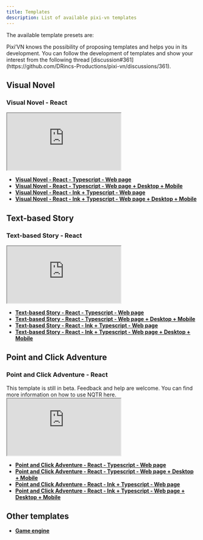```yaml
---
title: Templates
description: List of available pixi-vn templates
---
```


The available template presets are:

<Callout title="More templates will be added in the future" type="info">
Pixi’VN knows the possibility of proposing templates and helps you in its development. You can follow the development of templates and show your interest from the following thread [discussion#361](https://github.com/DRincs-Productions/pixi-vn/discussions/361).
</Callout>

## Visual Novel

### Visual Novel - React

<iframe src="https://pixi-vn-react-template.web.app/"
    title="Visual Novel - React"
    style={{
        width: "100%",
        height: "400px",
        border: "0",
        borderRadius: "4px",
        overflow: "hidden",
    }}
    allowFullScreen={true}
></iframe>

- **[Visual Novel - React - Typescript - Web page](https://github.com/DRincs-Productions/pixi-vn-react-template)**
- **[Visual Novel - React - Typescript - Web page + Desktop + Mobile](https://github.com/DRincs-Productions/pixi-vn-react-template/tree/tauri)**
- **[Visual Novel - React - Ink + Typescript - Web page](https://github.com/DRincs-Productions/pixi-vn-react-template/tree/ink)**
- **[Visual Novel - React - Ink + Typescript - Web page + Desktop + Mobile](https://github.com/DRincs-Productions/pixi-vn-react-template/tree/ink-tauri)**

## Text-based Story

### Text-based Story - React

<iframe src="https://pixi-vn-react-st-template.web.app/"
    title="Visual Novel - React"
    style={{
        width: "100%",
        height: "400px",
        border: "0",
        borderRadius: "4px",
        overflow: "hidden",
    }}
    allowFullScreen={true}
></iframe>

- **[Text-based Story - React - Typescript - Web page](https://github.com/DRincs-Productions/pixi-vn-nonlinear-stories-react-template)**
- **[Text-based Story - React - Typescript - Web page + Desktop + Mobile](https://github.com/DRincs-Productions/pixi-vn-nonlinear-stories-react-template/tree/tauri)**
- **[Text-based Story - React - Ink + Typescript - Web page](https://github.com/DRincs-Productions/pixi-vn-nonlinear-stories-react-template/tree/ink)**
- **[Text-based Story - React - Ink + Typescript - Web page + Desktop + Mobile](https://github.com/DRincs-Productions/pixi-vn-nonlinear-stories-react-template/tree/ink-tauri)**

## Point and Click Adventure

### Point and Click Adventure - React

<Callout title="Beta version" type="warn">
This template is still in beta. Feedback and help are welcome. You can find more information on how to use NQTR <DynamicLink href="/nqtr">here</DynamicLink>.
</Callout>

<iframe src="https://nqtr-react-template.firebaseapp.com/"
    title="Point and Click adventure game - React"
    style={{
        width: "100%",
        height: "400px",
        border: "0",
        borderRadius: "4px",
        overflow: "hidden",
    }}
    allowFullScreen={true}
></iframe>

- **[Point and Click Adventure - React - Typescript - Web page](https://github.com/DRincs-Productions/nqtr-react-template)**
- **[Point and Click Adventure - React - Typescript - Web page + Desktop + Mobile](https://github.com/DRincs-Productions/nqtr-react-template/tree/tauri)**
- **[Point and Click Adventure - React - Ink + Typescript - Web page](https://github.com/DRincs-Productions/nqtr-react-template/tree/ink)**
- **[Point and Click Adventure - React - Ink + Typescript - Web page + Desktop + Mobile](https://github.com/DRincs-Productions/nqtr-react-template/tree/ink-tauri)**

## Other templates

- **[Game engine](https://github.com/DRincs-Productions/pixi-vn-game-engine-template)**
